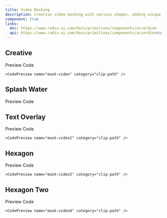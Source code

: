 ```yaml
---
title: Video Masking
description: Creative video masking with various shapes, adding unique and artistic effects to images through custom cutouts.
component: true
links:
  doc: https://www.radix-ui.com/docs/primitives/components/accordion
  api: https://www.radix-ui.com/docs/primitives/components/accordion#api-reference
---
```


## Creative

<Tabs defaultValue="preview" className="w-full relative">
  <TabsList >
    <TabsTrigger value="preview">Preview</TabsTrigger>
    <TabsTrigger value="codesnippet">Code</TabsTrigger>
  </TabsList>
  <TabsContent
    value="preview"
  >
    <ComponentPreview basicPadding={true}  name="mask-video" category="clip-path"/>

  </TabsContent>
  <TabsContent value="codesnippet">
  <CodeWrapper noExpand={true}>

    <CodePreview name="mask-video" category="clip-path" />

  </CodeWrapper>
  </TabsContent>
</Tabs>

## Splash Water

<Tabs defaultValue="preview" className="w-full relative">
  <TabsList >
    <TabsTrigger value="preview">Preview</TabsTrigger>
    <TabsTrigger value="codesnippet">Code</TabsTrigger>
  </TabsList>
  <TabsContent
    value="preview"
  >
    <ComponentPreview basicPadding={true}  name="mask-video1" category="clip-path"/>

  </TabsContent>
  <TabsContent value="codesnippet">
  <CodeWrapper noExpand={true}>
    <CodePreview name="mask-video1" category="clip-path" />
  </CodeWrapper>

  </TabsContent>
</Tabs>

## Text Overlay

<Tabs defaultValue="preview" className="w-full relative">
  <TabsList >
    <TabsTrigger value="preview">Preview</TabsTrigger>
    <TabsTrigger value="codesnippet">Code</TabsTrigger>
  </TabsList>
  <TabsContent
    value="preview"
  >
    <ComponentPreview basicPadding={true}  name="mask-video2" category="clip-path"/>

  </TabsContent>
  <TabsContent value="codesnippet">
  <CodeWrapper noExpand={true}>

    <CodePreview name="mask-video2" category="clip-path" />

  </CodeWrapper>

  </TabsContent>
</Tabs>

## Hexagon

<Tabs defaultValue="preview" className="w-full relative">
  <TabsList >
    <TabsTrigger value="preview">Preview</TabsTrigger>
    <TabsTrigger value="codesnippet">Code</TabsTrigger>
  </TabsList>
  <TabsContent
    value="preview"
  >
    <ComponentPreview basicPadding={true}  name="mask-video3" category="clip-path"/>

  </TabsContent>
  <TabsContent value="codesnippet">
  <CodeWrapper noExpand={true}>

    <CodePreview name="mask-video3" category="clip-path" />

  </CodeWrapper>

  </TabsContent>
</Tabs>

## Hexagon Two

<Tabs defaultValue="preview" className="w-full relative">
  <TabsList >
    <TabsTrigger value="preview">Preview</TabsTrigger>
    <TabsTrigger value="codesnippet">Code</TabsTrigger>
  </TabsList>
  <TabsContent
    value="preview"
  >
    <ComponentPreview basicPadding={true}  name="mask-video4" category="clip-path"/>

  </TabsContent>
  <TabsContent value="codesnippet">
  <CodeWrapper noExpand={true}>

    <CodePreview name="mask-video4" category="clip-path" />

  </CodeWrapper>

  </TabsContent>
</Tabs>
